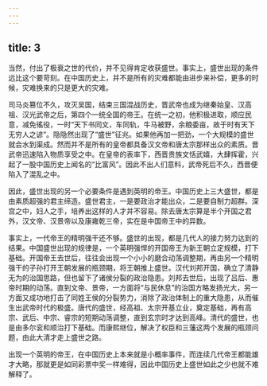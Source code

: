 ```yaml
---
---
---
```

title: 3
---



当然，付出了极衰之世的代价，并不见得肯定收获盛世。事实上，盛世出现的条件远比这个要苛刻。在中国历史上，并不是所有的灾难都能由进步来补偿，更多的时候，灾难换来的只是更大的灾难。

司马炎篡位不久，攻灭吴国，结束三国混战历史，晋武帝也成为继秦始皇、汉高祖、汉光武帝之后，第四个一统全国的帝王。在统一之初，他积极进取，顺应民意，减免徭役，一时“天下书同文，车同轨，牛马被野，余粮委亩，故于时有天下无穷人之谚”。隐隐然出现了“盛世”征兆。如果他再加一把劲，一个大规模的盛世就会水到渠成。然而并不是所有的皇帝都具备汉文帝和唐太宗那样出众的素质。晋武帝迅速陷入物质享受之中。在皇帝的表率下，西晋贵族文恬武嬉，大肆挥霍，兴起了一股中国历史上闻名的“比富风”。因此不出人们意料，武帝死后不久，西晋便陷入了混乱之中。

因此，盛世出现的另一个必要条件是遇到英明的帝王。中国历史上三大盛世，都是由素质超强的君主缔造。盛世君主，一是要政治才能出众，二是要自制力超群。深宫之中，妇人之手，培养出这样的人才并不容易。除去唐太宗算是半个开国之君外，汉文帝、汉景帝以及康雍乾三帝，实在是中国帝王中的异数。

事实上，一代帝王的精明强干还不够。盛世的出现，都是几代人的接力努力达到的结果。中国盛世出现的规律是，一个英明强悍的开国帝王为新王朝立定规模，打下基础。开国帝王去世后，往往会出现一个小小的磨合动荡调整期，再由另一个精明强干的子孙打开王朝发展的瓶颈期，将王朝推上盛世。汉代刘邦开国，确立了清静无为的治国思路，但也留下了诸侯分裂的政治隐患。刘邦去世后，出现了吕后、惠帝时期的动荡。直到文帝、景帝，一方面将“与民休息”的治国方略发扬光大，另一方面又成功地打击了同姓王侯的分裂势力，消除了政治体制上的重大隐患，从而催生出武帝时代的极盛。唐代的盛世，经高祖、太宗开基立业，奠定基础，再有高宗、武后、中宗、睿宗的短期动荡调整，直到玄宗时才达到高峰。清代的盛世，也是由多尔衮和顺治打下基础。而康熙继位，解决了权臣和三藩这两个发展的瓶颈问题，由此大清才走上盛世之路。

出现一个英明的帝王，在中国历史上本来就是小概率事件，而连续几代帝王都能雄才大略，那就更是如同彩票中奖一样难得，因此中国历史上盛世如此之少也就不难解释了。